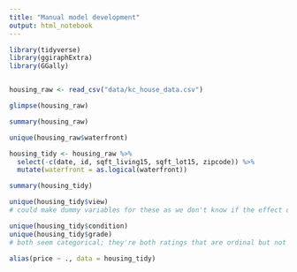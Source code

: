 ```yaml
---
title: "Manual model development"
output: html_notebook
---
```


```r

library(tidyverse)
library(ggiraphExtra)
library(GGally)



```


```r

housing_raw <- read_csv("data/kc_house_data.csv")


```


```r

glimpse(housing_raw)


```


```r

summary(housing_raw)


```


```r

unique(housing_raw$waterfront)

```


```r

housing_tidy <- housing_raw %>%
  select(-c(date, id, sqft_living15, sqft_lot15, zipcode)) %>%
  mutate(waterfront = as.logical(waterfront))

summary(housing_tidy)

```


```r


unique(housing_tidy$view)
# could make dummy variables for these as we don't know if the effect of multiple views is additative

```


```r

unique(housing_tidy$condition)
unique(housing_tidy$grade)
# both seem categorical; they're both ratings that are ordinal but not actual intervals

```


```r

alias(price ~ ., data = housing_tidy)


```


```r
```


```r
```


```r
```


```r
```


```r
```


```r
```


```r
```


```r
```


```r
```


```r
```


```r
```


